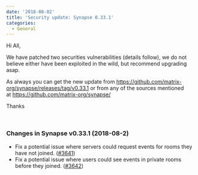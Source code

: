 ```yaml
---
date: '2018-08-02'
title: 'Security update: Synapse 0.33.1'
categories:
  - General
---
```


Hi All,

We have patched two securities vulnerabilities (details follow), we do not believe either have been exploited in the wild, but recommend upgrading asap.

As always you can get the new update from <a href="https://github.com/matrix-org/synapse/releases/tag/v0.33.1">https://github.com/matrix-org/synapse/releases/tag/v0.33.1</a> or from any of the sources mentioned at <a href="https://github.com/matrix-org/synapse/">https://github.com/matrix-org/synapse/</a>

Thanks

&nbsp;
<h3>Changes in Synapse v0.33.1 (2018-08-2)</h3>
<ul>
 	<li>Fix a potential issue where servers could request events for rooms they have not joined. (<a href="https://github.com/matrix-org/synapse/issues/3641">#3641</a>)</li>
 	<li>Fix a potential issue where users could see events in private rooms before they joined. (<a href="https://github.com/matrix-org/synapse/issues/3642">#3642</a>)</li>
</ul>